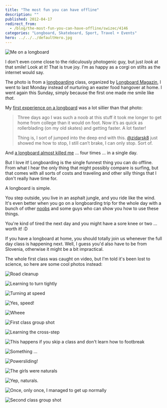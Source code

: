 ```yaml
---
title: "The most fun you can have offline"
description: ""
published: 2012-04-17
redirect_from:
  - /blog/the-most-fun-you-can-have-offline/swizec/4146
categories: "Longboard, Skateboard, Sport, Travel + Events"
hero: ../../../defaultHero.jpg
---
```


![Me on a longboard](https://swizec.com/wp-content/uploads/2012/04/383380_347698125278305_146707288710724_862402_1645891238_n.jpg)

I don't even come close to the ridiculously photogenic guy, but just _look_ at that smile! Look at it! That is true joy. I'm as happy as a corgi on stilts as the internet would say.

The photo is from a [longboarding](http://en.wikipedia.org/wiki/Longboarding) class, organized by [Longboard Magazin](http://www.longboard.si/), I went to last Monday instead of nurturing an easter food hangover at home. I went again this Sunday, simply because the first one made me smile like _that_.

My [first experience on a longboard](https://swizec.com/blog/seems-i-am-in-love-with-learning/) was a lot sillier than that photo:

> Three days ago I was such a noob at this stuff it took me longer to get home from college than it would on foot. Now it’s as quick as rollerblading (on my old skates) and getting faster. A lot faster!
>
> Thing is, I sort of jumped into the deep end with this. [@zidarsk8](http://twitter.com/zidarsk8) just showed me how to stop, I still can’t brake, I can only stop. Sort of.

And [a longboard almost killed me](https://swizec.com/blog/today-i-nearly-died-four-times/) ... four times ... in a single day.

But I love it! Longboarding is the single funnest thing you can do offline. From what I hear the only thing that might possibly compare is surfing, but that comes with all sorts of costs and traveling and other silly things that I don't really have time for.

A longboard is simple.

You step outside, you live in an asphalt jungle, and you ride like the wind. It's even better when you go on a longboarding trip for the whole day with a bunch of other [noobs](http://en.wikipedia.org/wiki/Newbie) and some guys who can show you how to use these things.

You're kind of tired the next day and you might have a sore knee or two ... worth it! :D

If you have a longboard at home, you should totally join us whenever the full day class is happening next. Well, I guess you'd also have to be from Slovenia, otherwise it might be a bit impractical.

The whole first class was caught on video, but I'm told it's been lost to science, so here are some cool photos instead:

![Road cleanup](https://swizec.com/wp-content/uploads/2012/04/532741_347692488612202_146707288710724_862300_619788079_n.jpg)

![Learning to turn tightly](https://swizec.com/wp-content/uploads/2012/04/576025_347695228611928_146707288710724_862355_1226691061_n.jpg)

![Turning at speed](https://swizec.com/wp-content/uploads/2012/04/534032_347697751945009_146707288710724_862396_809260405_n.jpg)

![Yes, speed!](https://swizec.com/wp-content/uploads/2012/04/544490_347698501944934_146707288710724_862407_1345953820_n.jpg)

![Wheee](https://swizec.com/wp-content/uploads/2012/04/555476_347699688611482_146707288710724_862427_1778477533_n.jpg)

![First class group shot](https://swizec.com/wp-content/uploads/2012/04/535752_347700888611362_146707288710724_862446_973054401_n.jpg)

![Learning the cross-step](https://swizec.com/wp-content/uploads/2012/04/563573_351609458220505_146707288710724_872024_2059221382_n.jpg)

![This happens if you skip a class and don't learn how to footbreak](https://swizec.com/wp-content/uploads/2012/04/522486_351608958220555_146707288710724_872006_151528080_n.jpg)

![Something ...](https://swizec.com/wp-content/uploads/2012/04/558527_351610218220429_146707288710724_872053_1299898577_n.jpg)

![Powersliding!](https://swizec.com/wp-content/uploads/2012/04/536436_351614011553383_146707288710724_872115_1191131204_n.jpg)

![The girls were naturals](https://swizec.com/wp-content/uploads/2012/04/523376_351613951553389_146707288710724_872114_1267428967_n.jpg)

![Yep, naturals.](https://swizec.com/wp-content/uploads/2012/04/554413_351614118220039_146707288710724_872118_401969108_n.jpg)

![Once, only once, I managed to get up normally](https://swizec.com/wp-content/uploads/2012/04/539879_351613898220061_146707288710724_872111_696417144_n1.jpg)

![Second class group shot](https://swizec.com/wp-content/uploads/2012/04/542112_351614551553329_146707288710724_872132_517478043_n.jpg)